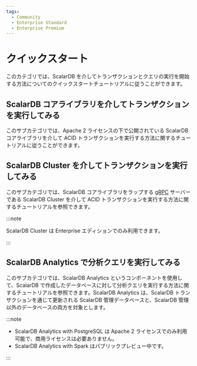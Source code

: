 ```yaml
---
tags:
  - Community
  - Enterprise Standard
  - Enterprise Premium
---
```


# クイックスタート


<TranslationBanner />

このカテゴリでは、ScalarDB を介してトランザクションとクエリの実行を開始する方法についてのクイックスタートチュートリアルに従うことができます。

## ScalarDB コアライブラリを介してトランザクションを実行してみる

このサブカテゴリでは、Apache 2 ライセンスの下で公開されている ScalarDB コアライブラリを介して ACID トランザクションを実行する方法に関するチュートリアルに従うことができます。

## ScalarDB Cluster を介してトランザクションを実行してみる

このサブカテゴリでは、ScalarDB コアライブラリをラップする [gRPC](https://grpc.io/) サーバーである ScalarDB Cluster を介して ACID トランザクションを実行する方法に関するチュートリアルを参照できます。

:::note

ScalarDB Cluster は Enterprise エディションでのみ利用できます。

:::

## ScalarDB Analytics で分析クエリを実行してみる

このサブカテゴリでは、ScalarDB Analytics というコンポーネントを使用して、ScalarDB で作成したデータベースに対して分析クエリを実行する方法に関するチュートリアルを参照できます。ScalarDB Analytics は、ScalarDB トランザクションを通じて更新される ScalarDB 管理データベースと、ScalarDB 管理以外のデータベースの両方を対象とします。

:::note

- ScalarDB Analytics with PostgreSQL は Apache 2 ライセンスでのみ利用可能で、商用ライセンスは必要ありません。
- ScalarDB Analytics with Spark はパブリックプレビュー中です。

:::
